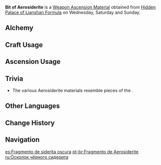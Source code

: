 {{Item Infobox
|id           = 114023
|image        = Item Bit of Aerosiderite.png
|type         = Weapon Ascension Materials
|invCategory  = Character Development Items
|group        = Aerosiderite
|rarity       = 4
|description  = The coastal nations of Teyvat refer to the region beyond the protection of The Seven as the Dark Sea. It is said many defeated gods refused to live under the new order of The Seven, so they fled to remote islands and became evil gods. However, their powers came from the same source as Rex Lapis, separate from this all-devouring darkness.
|day1         = Wednesday
|day2         = Saturday
|day3         = Sunday
|source1      = Hidden Palace of Lianshan Formula
|source2      = [[Alchemy]]
}}
'''Bit of Aerosiderite''' is a [[Weapon Ascension Material]] obtained from [[Hidden Palace of Lianshan Formula]] on Wednesday, Saturday and Sunday.
==Alchemy==
{{Recipe
|type = Crafting
|Piece of Aerosiderite = 3
|Mora = 350
|sort = Piece of Aerosiderite,Mora
}}
==Craft Usage==
{{Craft Usage}}

==Ascension Usage==
{{Ascension Usage}}

==Trivia==
* The various Aerosiderite materials resemble pieces of the {{w|Burr puzzle}}.

==Other Languages==
{{Other Languages
|en      = Bit of Aerosiderite
|zhs     = 漆黑陨铁的一角
|zhs_rm  = Qīhēi Yǔntiě de Yījiǎo
|zht     = 漆黑隕鐵的一角
|zht_rm  = Qīhēi Yǔntiě de Yījiǎo
|zh_tl   = Corner of Black Meteoric Iron
|ja      = 漆黒の隕鉄の一角
|ja_rm   = Shikkoku no Intetsu no Ikkaku
|ja_tl   = A Part of Jet Black Meteoric Iron
|ko      = 흑운철 일각
|ko_rm   = Heuk'uncheol Ilgak
|ko_tl   = A Part of Black Meteoric Iron
|es      = Fragmento de siderita oscura
|es_tl   = Fragment of Dark Siderite
|fr      = Fragment d'aérosidérite noire
|fr_tl   = Fragment of Black Aerosiderite
|ru      = Осколок чёрного сидерита
|ru_tl   = 
|th      = Bit of Aerosiderite
|vi      = Một Góc Thiên Thạch Đen
|vi_tl   = 
|de      = Klumpen pechschwarzer Aerosiderit
|de_tl   = Clump of Pitch-Black Aerosiderite
|id      = Bit of Aerosiderite
|pt      = Fragmento de Aerosiderite
|pt_tl   = 
}}

==Change History==
{{Change History|1.0}}

==Navigation==
{{Development Item Navbox|Weapon Materials}}
[[es:Fragmento de siderita oscura]]
[[pt-br:Fragmento de Aerosiderite]]
[[ru:Осколок чёрного сидерита]]